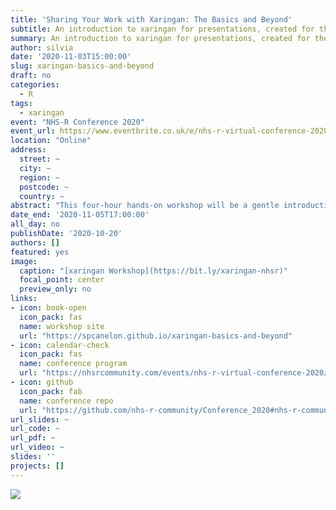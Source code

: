 ```yaml
---
title: 'Sharing Your Work with Xaringan: The Basics and Beyond'
subtitle: An introduction to xaringan for presentations, created for the [NHS-R Community](https://nhsrcommunity.com/about/) [2020 Virtual Conference](https://nhsrcommunity.com/nhsr-conference-2020/)
summary: An introduction to xaringan for presentations, created for the [NHS-R Community](https://nhsrcommunity.com/about/) [2020 Virtual Conference](https://nhsrcommunity.com/nhsr-conference-2020/)
author: silvia
date: '2020-11-03T15:00:00'
slug: xaringan-basics-and-beyond
draft: no
categories:
  - R
tags:
  - xaringan
event: "NHS-R Conference 2020"
event_url: https://www.eventbrite.co.uk/e/nhs-r-virtual-conference-2020-tickets-116861085653
location: "Online"
address:
  street: ~
  city: ~
  region: ~
  postcode: ~
  country: ~
abstract: "This four-hour hands-on workshop will be a gentle introduction to the xaringan package as a tool to create impressive presentation slides that can be deployed to the web for easy sharing. <br/><br/>Day 1 (Nov. 3, 3-5pm BST) will cover the nuts and bolts of creating presentation slides using xaringan and deploying them in HTML format for easy sharing with others. <br/><br/>Day 2 (Nov. 5, 3-5pm BST) will cover how to take your slides to the next level with the xaringanExtra package and how to customize slides with CSS.<br/><br/>This workshop is designed for R users already familiar with R Markdown and GitHub."
date_end: '2020-11-05T17:00:00'
all_day: no
publishDate: '2020-10-20'
authors: []
featured: yes
image:
  caption: "[xaringan Workshop](https://bit.ly/xaringan-nhsr)"
  focal_point: center
  preview_only: no
links:
- icon: book-open
  icon_pack: fas
  name: workshop site
  url: "https://spcanelon.github.io/xaringan-basics-and-beyond"
- icon: calendar-check
  icon_pack: fas
  name: conference program
  url: "https://nhsrcommunity.com/events/nhs-r-virtual-conference-2020/"
- icon: github
  icon_pack: fab
  name: conference repo
  url: "https://github.com/nhs-r-community/Conference_2020#nhs-r-community-conference-workshops-2020-"
url_slides: ~
url_code: ~
url_pdf: ~
url_video: ~
slides: ''
projects: []
---
```


![](nhsr-logo.png)

